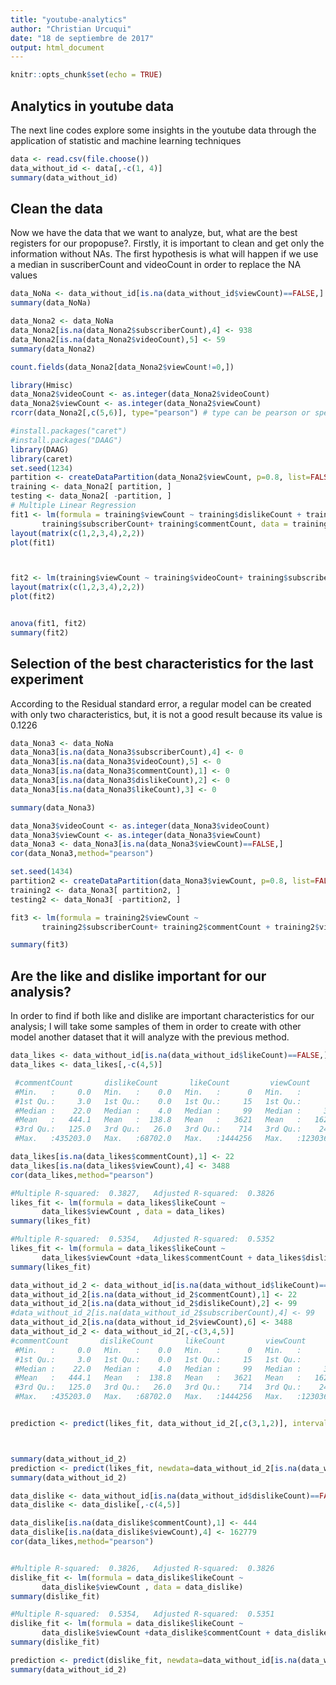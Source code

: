 ```yaml
---
title: "youtube-analytics"
author: "Christian Urcuqui"
date: "18 de septiembre de 2017"
output: html_document
---
```


```r
knitr::opts_chunk$set(echo = TRUE)
```

## Analytics in youtube data

The next line codes explore some insights in the youtube data through the application of statistic and machine learning techniques 

```r
data <- read.csv(file.choose())
data_without_id <- data[,-c(1, 4)]
summary(data_without_id)


```

## Clean the data

Now we have the data that we want to analyze, but, what are the best registers for our propopuse?. Firstly, it is important to clean and get only the information without NAs.
The first hypothesis is what will happen if we use a median in suscriberCount and videoCount in order to replace the NA values 

```r

data_NoNa <- data_without_id[is.na(data_without_id$viewCount)==FALSE,]
summary(data_NoNa)

data_Nona2 <- data_NoNa
data_Nona2[is.na(data_Nona2$subscriberCount),4] <- 938
data_Nona2[is.na(data_Nona2$videoCount),5] <- 59
summary(data_Nona2)

count.fields(data_Nona2[data_Nona2$viewCount!=0,])

```

```r
library(Hmisc)
data_Nona2$videoCount <- as.integer(data_Nona2$videoCount)
data_Nona2$viewCount <- as.integer(data_Nona2$viewCount)
rcorr(data_Nona2[,c(5,6)], type="pearson") # type can be pearson or spearman

```
```r
#install.packages("caret")
#install.packages("DAAG")
library(DAAG)
library(caret)
set.seed(1234)
partition <- createDataPartition(data_Nona2$viewCount, p=0.8, list=FALSE)
training <- data_Nona2[ partition, ]
testing <- data_Nona2[ -partition, ]
# Multiple Linear Regression
fit1 <- lm(formula = training$viewCount ~ training$dislikeCount + training$likeCount + 
       training$subscriberCount+ training$commentCount, data = training)
layout(matrix(c(1,2,3,4),2,2)) 
plot(fit1)




```
```r

fit2 <- lm(training$viewCount ~ training$videoCount+ training$subscriberCount,data=training)
layout(matrix(c(1,2,3,4),2,2)) 
plot(fit2)


anova(fit1, fit2)
summary(fit2)

```

## Selection of the best characteristics for the last experiment

According to the Residual standard error, a regular model can be created with only two characteristics, but, it is not a good result because its value is 0.1226 

```r

data_Nona3 <- data_NoNa
data_Nona3[is.na(data_Nona3$subscriberCount),4] <- 0
data_Nona3[is.na(data_Nona3$videoCount),5] <- 0
data_Nona3[is.na(data_Nona3$commentCount),1] <- 0
data_Nona3[is.na(data_Nona3$dislikeCount),2] <- 0
data_Nona3[is.na(data_Nona3$likeCount),3] <- 0

summary(data_Nona3)

data_Nona3$videoCount <- as.integer(data_Nona3$videoCount)
data_Nona3$viewCount <- as.integer(data_Nona3$viewCount)
data_Nona3 <- data_Nona3[is.na(data_Nona3$viewCount)==FALSE,]
cor(data_Nona3,method="pearson")

set.seed(1434)
partition2 <- createDataPartition(data_Nona3$viewCount, p=0.8, list=FALSE)
training2 <- data_Nona3[ partition2, ]
testing2 <- data_Nona3[ -partition2, ]

fit3 <- lm(formula = training2$viewCount ~  
       training2$subscriberCount+ training2$commentCount + training2$videoCount, data = training2)

summary(fit3)

```

## Are the like and dislike important for our analysis?

In order to find if both like and dislike are important characteristics for our analysis; I will take some samples of them in order to create with other model another dataset that it will analyze with the previous method. 

```r
data_likes <- data_without_id[is.na(data_without_id$likeCount)==FALSE,]
data_likes <- data_likes[,-c(4,5)]

 #commentCount       dislikeCount       likeCount         viewCount        
 #Min.   :     0.0   Min.   :    0.0   Min.   :      0   Min.   :        0  
 #1st Qu.:     3.0   1st Qu.:    0.0   1st Qu.:     15   1st Qu.:      496  
 #Median :    22.0   Median :    4.0   Median :     99   Median :     3488  
 #Mean   :   444.1   Mean   :  138.8   Mean   :   3621   Mean   :   162779  
 #3rd Qu.:   125.0   3rd Qu.:   26.0   3rd Qu.:    714   3rd Qu.:    24594  
 #Max.   :435203.0   Max.   :68702.0   Max.   :1444256   Max.   :123036315  

data_likes[is.na(data_likes$commentCount),1] <- 22
data_likes[is.na(data_likes$viewCount),4] <- 3488
cor(data_likes,method="pearson")

#Multiple R-squared:  0.3827,	Adjusted R-squared:  0.3826 
likes_fit <- lm(formula = data_likes$likeCount ~  
       data_likes$viewCount , data = data_likes)
summary(likes_fit)

#Multiple R-squared:  0.5354,	Adjusted R-squared:  0.5352 
likes_fit <- lm(formula = data_likes$likeCount ~  
       data_likes$viewCount +data_likes$commentCount + data_likes$dislikeCount, data = data_likes)
summary(likes_fit)
```

```r


data_without_id_2 <- data_without_id[is.na(data_without_id$likeCount)==TRUE,]
data_without_id_2[is.na(data_without_id_2$commentCount),1] <- 22
data_without_id_2[is.na(data_without_id_2$dislikeCount),2] <- 99
#data_without_id_2[is.na(data_without_id_2$subscriberCount),4] <- 99
data_without_id_2[is.na(data_without_id_2$viewCount),6] <- 3488
data_without_id_2 <- data_without_id_2[,-c(3,4,5)]
#commentCount       dislikeCount       likeCount         viewCount        
 #Min.   :     0.0   Min.   :    0.0   Min.   :      0   Min.   :        0  
 #1st Qu.:     3.0   1st Qu.:    0.0   1st Qu.:     15   1st Qu.:      496  
 #Median :    22.0   Median :    4.0   Median :     99   Median :     3488  
 #Mean   :   444.1   Mean   :  138.8   Mean   :   3621   Mean   :   162779  
 #3rd Qu.:   125.0   3rd Qu.:   26.0   3rd Qu.:    714   3rd Qu.:    24594  
 #Max.   :435203.0   Max.   :68702.0   Max.   :1444256   Max.   :123036315  


prediction <- predict(likes_fit, data_without_id_2[,c(3,1,2)], interval = "confidence", level = 0.95)



summary(data_without_id_2)
prediction <- predict(likes_fit, newdata=data_without_id_2[is.na(data_without_id_2$likeCount)==TRUE,-c(4,5)])
summary(data_without_id_2)


```

```r

data_dislike <- data_without_id[is.na(data_without_id$dislikeCount)==FALSE,]
data_dislike <- data_dislike[,-c(4,5)]

data_dislike[is.na(data_dislike$commentCount),1] <- 444
data_dislike[is.na(data_dislike$viewCount),4] <- 162779
cor(data_likes,method="pearson")


#Multiple R-squared:  0.3826,	Adjusted R-squared:  0.3826 
dislike_fit <- lm(formula = data_dislike$likeCount ~  
       data_dislike$viewCount , data = data_dislike)
summary(dislike_fit)

#Multiple R-squared:  0.5354,	Adjusted R-squared:  0.5351 
dislike_fit <- lm(formula = data_dislike$likeCount ~  
       data_dislike$viewCount +data_dislike$commentCount + data_dislike$dislikeCount, data = data_dislike)
summary(dislike_fit)

prediction <- predict(dislike_fit, newdata=data_without_id[is.na(data_without_id$dislikeCount)==TRUE,-c(4,5)])
summary(data_without_id_2)






```

